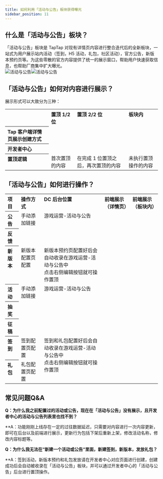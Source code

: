 ```yaml
---
title: 如何利用「活动与公告」板块获得曝光
sidebar_position: 11
---
```



## 什么是「活动与公告」板块？

「活动与公告」板块是 TapTap 对现有详情页内容进行整合迭代后的全新板块，一站式为用户展示站内活动（签到，H5 活动，礼包，社区活动），官方公告，新版本预约页等。为这些零散的官方内容提供了统一的展示窗口，帮助用户快速获取信息，也帮助厂商集中扩大曝光。<br/>
![活动与公告](https://capacity-files.lcfile.com/aYVic5AndFfiqjAPVCs63ioeuf3v0y0q/event-announcement1.png)![活动与公告](https://capacity-files.lcfile.com/QkkYF6vrnX3FD1J1p6qoxtOo3r9Tx5HA/event-announcement2.png)

## 「活动与公告」如何对内容进行展示？

展示形式可以大致分为三种：

<table>
  <tbody align="left" valign="top">
    <tr>
      <th> </th>
      <th>置顶 1/2 位</th>
      <th>置顶 2/2 位</th>
      <th>板块内</th>
      </tr>
    <tr>
      <th>Tap 客户端详情页展示创建方式</th>
      <td>
        <img src={useBaseUrl("https://capacity-files.lcfile.com/nDamySrwGJ6BEpxrhPbdg2Tt4OKE6GlV/event-announcement3.png")} alt="" />
      </td>
      <td>
        <img src={useBaseUrl("https://capacity-files.lcfile.com/PFKzD8tDAHddu9ubLOHq2LsMunfTiphg/event-announcement4.png")} alt="" />
      </td>
      <td>
        <img src={useBaseUrl("https://capacity-files.lcfile.com/aOLDyNvapxuUsexINJSWrXPCgX023KGg/event-announcement5.png")} alt="" />
      </td>
    </tr>
    <tr>
      <th>开发者中心</th>
      <td>
        <img src={useBaseUrl("https://capacity-files.lcfile.com/zjwthj8NlC7179xQdUVBF8f728rA0aVU/event-announcement6.png")} alt="" />
      </td>
      <td>
        <img src={useBaseUrl("https://capacity-files.lcfile.com/LFkudURjJaMJd7dG0XrwoajxFEErG5nb/event-announcement7.png")} alt="" />
      </td>
      <td>
        <img src={useBaseUrl("https://capacity-files.lcfile.com/NROhDxLLpUSh6ljzpWM4exHfXX9rTrdO/event-announcement8.png")} alt="" />
      </td>
    </tr>
    <tr>
      <th>置顶逻辑</th>
      <td>首次置顶的内容</td>
      <td>在完成 1 位置顶之后，再次置顶的内容</td>
      <td>未执行置顶操作的内容</td>
      </tr>
  </tbody>
</table>

## 「活动与公告」如何进行操作？

<table>
  <tbody align="left" valign="top">
    <tr>
      <th>项目</th>
      <th>操作方式</th>
      <th>DC 后台位置</th>
      <th>前端展示（详情页）</th>
      <th>前端展示（板块内）</th>
    </tr>
    <tr>
      <th>公告</th>
      <td rowspan="2">手动添加链接</td>
      <td rowspan="2">游戏运营-活动与公告<br/> <img src={useBaseUrl("https://capacity-files.lcfile.com/CXlPuLtW1LTxw8MCvqJA1aT587izVn5n/event-announcement9.png")} alt="" /></td>
      <td>
        <img src={useBaseUrl("https://capacity-files.lcfile.com/NqBDHsYFjcmrOXFLnfxMOxdclSp7v1Hr/event-announcement10.png")} alt="" />
      </td>
      <td>
        <img src={useBaseUrl("https://capacity-files.lcfile.com/MuKMQflaUbrkloqilDQVeTN6PD40Pltz/event-announcement12.png")} alt="" />
      </td>
    </tr>
    <tr>
      <th>反馈</th>
      <td>
        <img src={useBaseUrl("https://capacity-files.lcfile.com/1EwSyTu5yzwkgrc0HfCfeU0jB501uEG0/event-announcement11.png")} alt="" />
      </td>
      <td>
        <img src={useBaseUrl("https://capacity-files.lcfile.com/YR5rHYkvX4ISvcRF1yGsWwnHicHAavMf/event-announcement13.png")} alt="" />
      </td>
    </tr>
    <tr>
      <th>新版本</th>
      <td>新版本配置页配置</td>
      <td>新版本预约页配置好后会自动收录在游戏运营-活动与公告中<br/><img src={useBaseUrl("https://capacity-files.lcfile.com/UXPcLmqL84e0VmloH8DxiIakiEbUNqKb/event-announcement14.png")} alt="" /><br/> 点击右侧编辑按钮就可操作置顶</td>
      <td>
        <img src={useBaseUrl("https://capacity-files.lcfile.com/HJmOGmtai9JWx05xUyeYHsbO9FDoCUN2/event-announcement15.png")} alt="" />
      </td>
      <td>
        <img src={useBaseUrl("https://capacity-files.lcfile.com/CnXm2y8gNAHXkpXhHSBmpdNBmtVrHYTX/event-announcement16.png")} alt="" />
      </td>
    </tr>
    <tr>
      <th>活动</th>
      <td rowspan="3">手动添加链接</td>
      <td rowspan="3">游戏运营-活动与公告<br/> <img src={useBaseUrl("https://capacity-files.lcfile.com/r1CjVhgCEw9JTTPWS1fo2KXg2D3ikDCe/event-announcement17.png")} alt="" /></td>
      <td>
        <img src={useBaseUrl("https://capacity-files.lcfile.com/07PqacsD1LwInQYXhcUh8Y8YWMBoCWT3/event-announcement18.png")} alt="" />
      </td>
      <td>
        <img src={useBaseUrl("https://capacity-files.lcfile.com/rmmyju8e6Wxh5koN8VY25OiSlmmww7dK/event-announcement19.png")} alt="" />
      </td>
    </tr>
    <tr>
      <th>抽奖</th>
      <td><img src={useBaseUrl("https://capacity-files.lcfile.com/ycfsRYKcqNhC4dnTyBRaSqpGiDbUuOi2/event-announcement20.png")} alt="" /><br/><img src={useBaseUrl("https://capacity-files.lcfile.com/17FXUBM6YtbvHcLVXwXeqHu78QeCIz4P/event-announcement21.png")} alt="" /></td>
      <td><img src={useBaseUrl("https://capacity-files.lcfile.com/deDRV0ffvWEEPXP41MFAHOWLLPIVLOUi/event-announcement22.png")} alt="" /><br/><img src={useBaseUrl("https://capacity-files.lcfile.com/fNs37KUTRGM0SsFGy0RyGTaWVLThD2Rz/event-announcement23.png")} alt="" /></td>
    </tr>
    <tr>
      <th>征稿</th>
      <td><img src={useBaseUrl("https://capacity-files.lcfile.com/6bPihqPkBVc9rY6po2YH9oxA04VLNUSa/event-announcement24.png")} alt="" /><br/><img src={useBaseUrl("https://capacity-files.lcfile.com/43fME7L49RzhUNrINnSnEELveqjVNjHk/event-announcement25.png")} alt="" /></td>
      <td><img src={useBaseUrl("https://capacity-files.lcfile.com/1KLn8sv0VCT1ucOQxV9kCGAHR9bwROSr/event-announcement26.png")} alt="" /></td>
    </tr>
    <tr>
      <th>签到</th>
      <td>签到配置页配置</td>
      <td rowspan="2">签到和礼包配置好后会自动收录在游戏运营-活动与公告中<br/> <img src={useBaseUrl("https://capacity-files.lcfile.com/OHjdbMDGuNBpnpOhwJsGdHAVyG5acyy5/event-announcement27.png")} alt="" /><br/> 点击右侧编辑按钮就可操作置顶</td>
      <td><img src={useBaseUrl("https://capacity-files.lcfile.com/UeBxHhh1Nd0hfRma0DUnQ4AsgJafpoYK/event-announcement28.png")} alt="" /><br/><img src={useBaseUrl("https://capacity-files.lcfile.com/6e8yJjpCslxDc0WAB5NeqQqBHvw2nzEj/event-announcement29.png")} alt="" /></td>
      <td><img src={useBaseUrl("https://capacity-files.lcfile.com/826u6aOtzRPQ2BKt4KkzT3mDiiBe746R/event-announcement30.png")} alt="" /></td>
      </tr>
    <tr>
      <th>礼包</th>
      <td>礼包配置页配置</td>
      <td><img src={useBaseUrl("https://capacity-files.lcfile.com/E3lSW2xmJAoOScIBbKnGEV3dRoeW4Iq9/event-announcement31.png")} alt="" /><br/><img src={useBaseUrl("https://capacity-files.lcfile.com/wNGPoeKH3TFCSS9nE0jGqpMdB49foiJi/event-announcement32.png")} alt="" /></td>
      <td><img src={useBaseUrl("https://capacity-files.lcfile.com/CnBr8BkKtTD10INcpPl0D36W1UnU7BFV/event-announcement33.png")} alt="" /></td>
      </tr>
  </tbody>
</table>

## 常见问题Q&A

**Q：为什么我之前配置过的活动或公告，现在在「活动与公告」没有展示，且开发者中心的活动与公告列表里也找不到？**

**A：功能刚刚上线存在一定的过往数据延迟，只需要对内容进行一次内容更新，即可在后台以及前端进行展示，更新行为包括<Red>下架后重新上架，修改活动名称，修改内容标题等。</Red>

**Q：为什么我无法在“新建一个活动或公告“里面，新建签到，新版本，发放礼包？**

**A：签到活动，新版本预约和礼包发放请在开发者中心对应页面进行创建，创建成功后会自动被收录在「活动与公告」板块，并可以通过开发者中心的「活动与公告」后台进行置顶操作。

```

